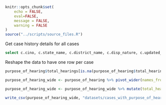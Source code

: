 
```r
knitr::opts_chunk$set(
	echo = FALSE,
	eval=FALSE,
	message = FALSE,
	warning = FALSE
)
source("../scripts/source_files.R")
```

Get case history details for all cases
```sql
select c.cino, c.state_name, c.district_name, c.disp_nature, c.updated_disp_name, c.updated_type_name, c.court_name, c.est_code, c.reg_year_date, c.fir_year, c.updated_purpose, count(c.cino) as total_hearings from (select a.cino, a.state_name, a.district_name, a.disp_nature, a.updated_disp_name, a.updated_type_name, a.court_name, a.est_code, a.reg_year_date, a.fir_year, b.updated_purpose from case_details as a left join case_history as b ON a.cino=b.cino where a.case_flag = '1') as c group by c.cino, c.state_name, c.district_name, c.disp_nature, c.updated_disp_name, c.updated_type_name, c.court_name, c.est_code, c.reg_year_date, c.fir_year, c.updated_purpose
```

Reshape the data to have one row per case
```r
purpose_of_hearing$total_hearings[is.na(purpose_of_hearing$total_hearings)] <- 0

purpose_of_hearing_wide <- purpose_of_hearing %>% pivot_wider(names_from = updated_purpose,values_from = total_hearings,values_fill=0)  

purpose_of_hearing_wide <- purpose_of_hearing_wide %>% mutate(total_hearings = rowSums(across(`Miscellaneous Arguments`:`P`)))
```

```r
write_csv(purpose_of_hearing_wide, "datasets/cases_with_purpose_of_hearing.csv")
```


